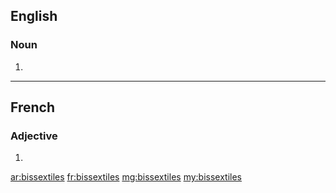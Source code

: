 ==English==

===Noun===
{{head|en|plural}}

# {{plural of|bissextile|lang=en|nocat=1}}

----

==French==

===Adjective===
{{fr-adj-form}}

# {{form of|feminine plural|bissextil|lang=fr}}

[[ar:bissextiles]]
[[fr:bissextiles]]
[[mg:bissextiles]]
[[my:bissextiles]]